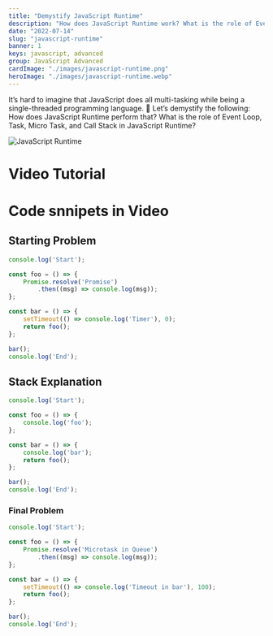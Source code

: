 ```yaml
---
title: "Demystify JavaScript Runtime"
description: "How does JavaScript Runtime work? What is the role of Event Loop, Task, Micro Task, and Call Stack? Let's demystify it.'"
date: "2022-07-14"
slug: "javascript-runtime"
banner: 1
keys: javascript, advanced
group: JavaScript Advanced
cardImage: "./images/javascript-runtime.png"
heroImage: "./images/javascript-runtime.webp"
---
```


It’s hard to imagine that JavaScript does all multi-tasking while being a single-threaded programming language. 🤔 Let’s demystify the following: How does JavaScript Runtime perform that? What is the role of Event Loop, Task, Micro Task, and Call Stack in JavaScript Runtime?

![JavaScript Runtime](./images/javascript-runtime.webp)


# Video Tutorial
<YoutubePlayer src="https://www.youtube.com/embed/8JBky6p2RNc"  />


# Code snnipets in Video

## Starting Problem

```js
console.log('Start');

const foo = () => {
    Promise.resolve('Promise')
        .then((msg) => console.log(msg));
};

const bar = () => {
    setTimeout(() => console.log('Timer'), 0);
    return foo();
};

bar();
console.log('End');

```

## Stack Explanation

```js
console.log('Start');

const foo = () => {
    console.log('foo');
};

const bar = () => {
    console.log('bar');
    return foo();
};

bar();
console.log('End');
```

### Final Problem

```js
console.log('Start');

const foo = () => {
    Promise.resolve('Microtask in Queue')
        .then((msg) => console.log(msg));
};

const bar = () => {
    setTimeout(() => console.log('Timeout in bar'), 100);
    return foo();
};

bar();
console.log('End');
```